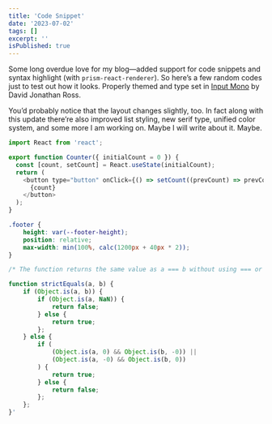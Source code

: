 ```yaml
---
title: 'Code Snippet'
date: '2023-07-02'
tags: []
excerpt: ''
isPublished: true
---
```


Some long overdue love for my blog—added support for code snippets and syntax highlight (with `prism-react-renderer`). So here’s a few random codes just to test out how it looks. Properly themed and type set in [Input Mono](https://input.djr.com/) by David Jonathan Ross.

You’d probably notice that the layout changes slightly, too. In fact along with this update there’re also improved list styling, new serif type, unified color system, and some more I am working on. Maybe I will write about it. Maybe.


```js
import React from 'react';

export function Counter({ initialCount = 0 }) {
  const [count, setCount] = React.useState(initialCount);
  return (
    <button type="button" onClick={() => setCount((prevCount) => prevCount + 1)}>
      {count}
    </button>
  );
}
```


```css
.footer {
    height: var(--footer-height);
    position: relative;
    max-width: min(100%, calc(1200px + 40px * 2));
}
```


```js
/* The function returns the same value as a === b without using === or !== operators */

function strictEquals(a, b) {
    if (Object.is(a, b)) {
        if (Object.is(a, NaN)) {
            return false;
        } else {
            return true;
        };
    } else {
        if (
            (Object.is(a, 0) && Object.is(b, -0)) || 
            (Object.is(a, -0) && Object.is(b, 0))
        ) {
            return true;
        } else {
            return false;
        };
    };
}'
```

